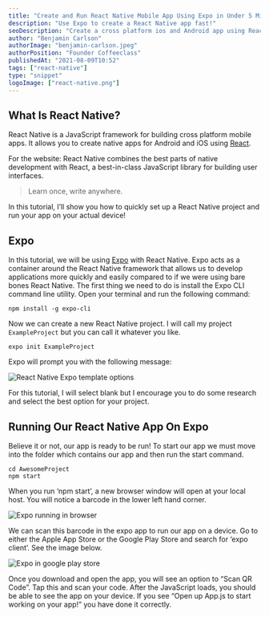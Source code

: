 ```yaml
---
title: "Create and Run React Native Mobile App Using Expo in Under 5 Minutes!"
description: "Use Expo to create a React Native app fast!"
seoDescription: "Create a cross platform ios and Android app using React Native and run it using Expo."
author: "Benjamin Carlson"
authorImage: "benjamin-carlson.jpeg"
authorPosition: "Founder Coffeeclass"
publishedAt: "2021-08-09T10:52"
tags: ["react-native"]
type: "snippet"
logoImage: ["react-native.png"]
---
```


## What Is React Native?

React Native is a JavaScript framework for building cross platform mobile apps. It allows you to create native apps for Android and iOS using [React](https://reactjs.org/).

For the website: React Native combines the best parts of native development with React, a best-in-class JavaScript library for building user interfaces.

> Learn once, write anywhere.

In this tutorial, I’ll show you how to quickly set up a React Native project and run your app on your actual device!

## Expo

In this tutorial, we will be using [Expo](https://expo.dev/) with React Native. Expo acts as a container around the React Native framework that allows us to develop applications more quickly and easily compared to if we were using bare bones React Native. The first thing we need to do is install the Expo CLI command line utility. Open your terminal and run the following command:

```shell
npm install -g expo-cli
```

Now we can create a new React Native project. I will call my project `ExampleProject` but you can call it whatever you like.

```shell
expo init ExampleProject
```

Expo will prompt you with the following message:

![React Native Expo template options](/content/snippets/how-to-create-react-native-app/2.png)

For this tutorial, I will select blank but I encourage you to do some research and select the best option for your project.

## Running Our React Native App On Expo

Believe it or not, our app is ready to be run! To start our app we must move into the folder which contains our app and then run the start command.

```shell
cd AwesomeProject
npm start
```

When you run ‘npm start’, a new browser window will open at your local host. You will notice a barcode in the lower left hand corner.

![Expo running in browser](/content/snippets/how-to-create-react-native-app/3.png)

We can scan this barcode in the expo app to run our app on a device. Go to either the Apple App Store or the Google Play Store and search for ‘expo client’. See the image below.

![Expo in google play store](/content/snippets/how-to-create-react-native-app/4.png)

Once you download and open the app, you will see an option to “Scan QR Code”. Tap this and scan your code. After the JavaScript loads, you should be able to see the app on your device. If you see “Open up App.js to start working on your app!” you have done it correctly.